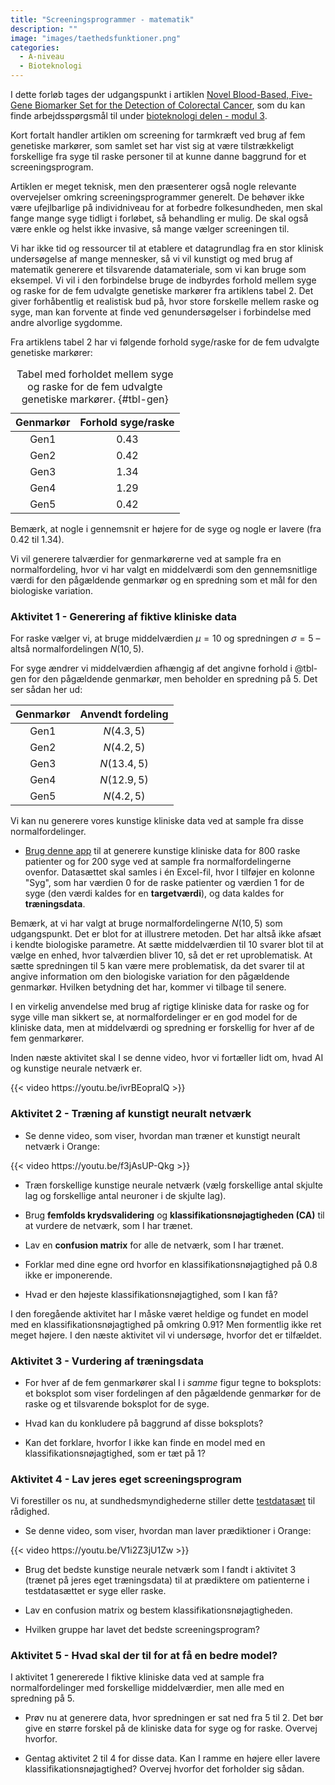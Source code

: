 ```yaml
---
title: "Screeningsprogrammer - matematik"
description: ""
image: "images/taethedsfunktioner.png"
categories:
  - A-niveau
  - Bioteknologi
---
```


I dette forløb tages der udgangspunkt i artiklen [Novel Blood-Based, Five-Gene Biomarker Set for the Detection of Colorectal Cancer](https://aacrjournals.org/clincancerres/article/14/2/455/196149/Novel-Blood-Based-Five-Gene-Biomarker-Set-for-the), som du kan finde arbejdsspørgsmål til under [bioteknologi delen - modul 3](screeningsprogrammer_bioteknologi.qmd).

Kort fortalt handler artiklen om screening for tarmkræft ved brug af fem genetiske markører, som samlet set har vist sig at være tilstrækkeligt forskellige fra syge til raske personer til at kunne danne baggrund for et screeningsprogram. 

Artiklen er meget teknisk, men den præsenterer også nogle relevante overvejelser omkring screeningsprogrammer generelt. De behøver ikke være ufejlbarlige på individniveau for at forbedre folkesundheden, men skal fange mange syge tidligt i forløbet, så behandling er mulig. De skal også være enkle og helst ikke invasive, så mange vælger screeningen til.

Vi har ikke tid og ressourcer til at etablere et datagrundlag fra en stor klinisk undersøgelse af mange mennesker, så vi vil kunstigt og med brug af matematik generere et tilsvarende datamateriale, som vi kan bruge som eksempel. Vi vil i den forbindelse bruge de indbyrdes forhold mellem syge og raske for de fem udvalgte genetiske markører fra artiklens tabel 2. Det giver forhåbentlig et realistisk bud på, hvor store forskelle mellem raske og syge, man kan forvente at finde ved genundersøgelser i forbindelse med andre alvorlige sygdomme.

Fra artiklens tabel 2 har vi følgende forhold syge/raske for de fem udvalgte genetiske markører:

|Genmarkør |Forhold syge/raske |
|:---:|:---:|
| Gen1 | $0.43$ |
| Gen2 | $0.42$ |                           
| Gen3 | $1.34$ |                           
| Gen4 | $1.29$ |
| Gen5 | $0.42$ |

: Tabel med forholdet mellem syge og raske for de fem udvalgte genetiske markører. {#tbl-gen}

Bemærk, at nogle i gennemsnit er højere for de syge og nogle er lavere (fra $0.42$ til $1.34$).

Vi vil generere talværdier for genmarkørerne ved at sample fra en normalfordeling, hvor vi har valgt en middelværdi som den gennemsnitlige værdi for den pågældende genmarkør og en spredning som et mål for den biologiske variation.

::: {.callout-note collapse="false" appearance="minimal"}
### Aktivitet 1 - Generering af fiktive kliniske data

For raske vælger vi, at bruge middelværdien $\mu=10$ og spredningen $\sigma=5$ -- altså normalfordelingen $N(10,5)$. 

For syge ændrer vi middelværdien afhængig af det angivne forhold i @tbl-gen for den pågældende genmarkør, men beholder en spredning på $5$. Det ser sådan her ud:

|Genmarkør |Anvendt fordeling |
|:---:|:---:|
| Gen1 | $N(4.3,5)$ |
| Gen2 | $N(4.2,5)$ |                           
| Gen3 | $N(13.4,5)$ |                           
| Gen4 | $N(12.9,5)$ |
| Gen5 | $N(4.2,5)$ |

Vi kan nu generere vores kunstige kliniske data ved at sample fra disse normalfordelinger. 

- [Brug denne app](https://apps01.math.aau.dk/ai/gendata/){target="blank"} til at generere kunstige kliniske data for 800 raske patienter og for 200 syge ved at sample fra normalfordelingerne ovenfor. Datasættet skal samles i én Excel-fil, hvor I tilføjer en kolonne \"Syg\", som har værdien 0 for de raske patienter og værdien 1 for de syge (den værdi kaldes for en **targetværdi**), og data kaldes for **træningsdata**.

:::

Bemærk, at vi har valgt at bruge normalfordelingerne $N(10,5)$ som udgangspunkt. Det er blot for at illustrere metoden. Det har altså ikke afsæt i kendte biologiske parametre. At sætte middelværdien til $10$ svarer blot til at vælge en enhed, hvor talværdien bliver $10$, så det er ret uproblematisk. At sætte spredningen til $5$ kan være mere problematisk, da det svarer til at angive information om den biologiske variation for den pågældende genmarkør. Hvilken betydning det har, kommer vi tilbage til senere.

I en virkelig anvendelse med brug af rigtige kliniske data for raske og for syge ville man sikkert se, at normalfordelinger er en god model for de kliniske data, men at middelværdi og spredning er forskellig for hver af de fem genmarkører.

Inden næste aktivitet skal I se denne video, hvor vi fortæller lidt om, hvad AI og kunstige neurale netværk er.

{{< video https://youtu.be/ivrBEopralQ >}}

::: {.callout-note collapse="false" appearance="minimal"}
### Aktivitet 2 - Træning af kunstigt neuralt netværk

- Se denne video, som viser, hvordan man træner et kunstigt neuralt netværk i Orange:

{{< video https://youtu.be/f3jAsUP-Qkg >}}

- Træn forskellige kunstige neurale netværk (vælg forskellige antal skjulte lag og forskellige antal neuroner i de skjulte lag).

- Brug **femfolds krydsvalidering** og **klassifikationsnøjagtigheden (CA)** til at vurdere de netværk, som I har trænet. 

- Lav en **confusion matrix** for alle de netværk, som I har trænet. 

- Forklar med dine egne ord hvorfor en klassifikationsnøjagtighed på $0.8$ ikke er imponerende.

- Hvad er den højeste klassifikationsnøjagtighed, som I kan få?

:::


I den foregående aktivitet har I måske været heldige og fundet en model med en klassifikationsnøjagtighed på omkring $0.91$? Men formentlig ikke ret meget højere. I den næste aktivitet vil vi undersøge, hvorfor det er tilfældet.

::: {.callout-note collapse="false" appearance="minimal"}
### Aktivitet 3 - Vurdering af træningsdata

- For hver af de fem genmarkører skal I i *samme* figur tegne to boksplots: et boksplot som viser fordelingen af den pågældende genmarkør for de raske og et tilsvarende boksplot for de syge.

- Hvad kan du konkludere på baggrund af disse boksplots? 

- Kan det forklare, hvorfor I ikke kan finde en model med en klassifikationsnøjagtighed, som er tæt på $1$?

:::

::: {.callout-note collapse="false" appearance="minimal"}
### Aktivitet 4 - Lav jeres eget screeningsprogram


Vi forestiller os nu, at sundhedsmyndighederne stiller dette [testdatasæt](testdata/testdata.xlsx) til rådighed.

- Se denne video, som viser, hvordan man laver prædiktioner i Orange:

{{< video https://youtu.be/V1i2Z3jU1Zw >}}

- Brug det bedste kunstige neurale netværk som I fandt i aktivitet 3 (trænet på jeres eget træningsdata) til at prædiktere om patienterne i testdatasættet er syge eller raske. 

- Lav en confusion matrix og bestem klassifikationsnøjagtigheden. 

- Hvilken gruppe har lavet det bedste screeningsprogram?

:::


::: {.callout-note collapse="false" appearance="minimal"}
### Aktivitet 5 - Hvad skal der til for at få en bedre model?

I aktivitet 1 genererede I fiktive kliniske data ved at sample fra normalfordelinger med forskellige middelværdier, men alle med en spredning på $5$.


- Prøv nu at generere data, hvor spredningen er sat ned fra $5$ til $2$. Det bør give en større forskel på de kliniske data for syge og for raske. Overvej hvorfor.

- Gentag aktivitet 2 til 4 for disse data. Kan I ramme en højere eller lavere klassifikationsnøjagtighed? Overvej hvorfor det forholder sig sådan.

:::
